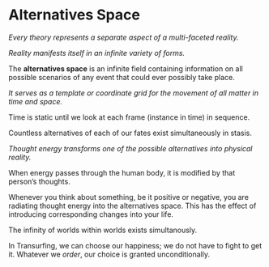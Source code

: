 # Alternatives Space

*Every theory represents a separate aspect of a multi-faceted reality.*

*Reality manifests itself in an infinite variety of forms.*

The **alternatives space** is an infinite field containing information on all possible scenarios of any event that could ever possibly take place. 

*It serves as a template or coordinate grid for the movement of all matter in time and space.*

Time is static until we look at each frame (instance in time) in sequence.

Countless alternatives of each of our fates exist simultaneously in stasis. 

*Thought energy transforms one of the possible alternatives into physical reality.*

When energy passes through the human body, it is modified by that person's thoughts.

Whenever you think about something, be it positive or negative, you are radiating thought energy into the alternatives space. This has the effect of introducing corresponding changes into your life.

The infinity of worlds within worlds exists simultanously.

In Transurfing, we can choose our happiness; we do not have to fight to get it. Whatever we *order*, our choice is granted unconditionally. 
